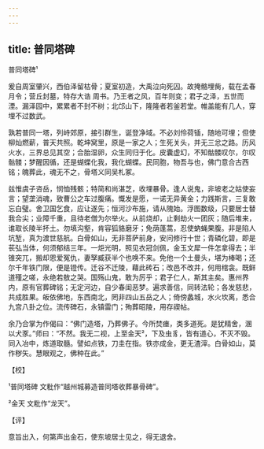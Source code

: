 ```yaml
---
---
---
```

title: 普同塔碑
---



普同塔碑¹





爰自周室肇兴，西伯泽留枯骨；夏室初造，大禹泣向死囚。故掩骼埋胔，载在孟春 月令；营丘封墓，特存大诰 周书。乃王者之风，百年则变；君子之泽，五世而湮。漏泽园中，累累者不封不树；北邙山下，隆隆者若釜若堂。帷盖能有几人，穿埋不过数武。

孰若普同一塔，列峙郊原，接引群生，诞登净域。不必刘伶荷锸，随地可埋；但使柳灿燃薪，普天共照。乾坤窝里，原是一家之人；生死关头，并无三忿之路。历风火水，三界总见其空；合胎湿卵，众生同归于化。皮囊虚幻，不知骷髅叹尔，尔叹骷髅；梦醒因循，还是蝴蝶化我，我化蝴蝶。民同胞，物吾与也，佛门意合古西铭；魄葬此，魂无不之，骨塔义同吴札冢。

兹惟虞子咨岳，悯恤残骸；特简和尚湛芝，收埋暴骨。逢人说鬼，非坡老之姑使妄言；望垄消魂，致曹公之车过腹痛。慨发是愿，一诺无异黄金；力践斯言，三复敢忘白璧。舍卫国乞食，应让遂先；恒河沙布施，请从隗始。浮图数级，只要居士替我合尖；业障千重，且待老僧为尔举火。从前烧却，止剩劫火一团灰；随后堆来，谁取长陵半抔土。勿填沟壑，肯容狐貉磨牙；免荫蓬蒿，忍使蚋蝇果腹。非是陷人坑堑，真为渡世慈航。白骨如山，无非菩萨前身，安问修行十世；青磷化碧，即是苌弘当体，何须郁结三年。一炬光明，照见衣冠剑佩，金玉文犀一件怎拿得去；半锥突兀，搬却恩爱冤仇，妻孥臧获半个也唤不来。免他一个土曼头，堪为棒喝；还尔千年铁门限，便是镫传。迁谷不迁陵，藉此砖石；改邑不改井，何用棺衾。既鲜道殣之嗟，永绝若敖之哭。国殇山鬼，敢为厉乎；君子仁人，斯其主矣。惠州界内，原有官葬碑铭；无定河边，自少春闺恶梦。遍求善信，同转法轮；各发慈悲，共成胜果。皈依佛地，东西南北，罔非四山五岳之人；倚傍蠡城，水火坎离，悉合九宫八卦之位。流传碑石，永镇雷门；殉葬昭陵，用存禊帖。

余乃合掌为作偈曰：“佛门造塔，乃葬佛子。今所焚瘗，类多道死。是犹精舍，溷以犬豕。”师曰：“不然。我无二视，上至金天²，下及虫豸，皆有道心，不灭不毁。同入冶中，炼道取髓。譬如点铁，刀圭在指。铁亦成金，更无渣滓。白骨如山，莫作秽矢。慧眼观之，佛种在此。”

【校】

¹普同塔碑 文粃作“越州城募造普同塔收葬暴骨碑”。

²金天 文粃作“龙天”。

【评】

意旨出入，何第声出金石，使东坡居士见之，得无退舍。
